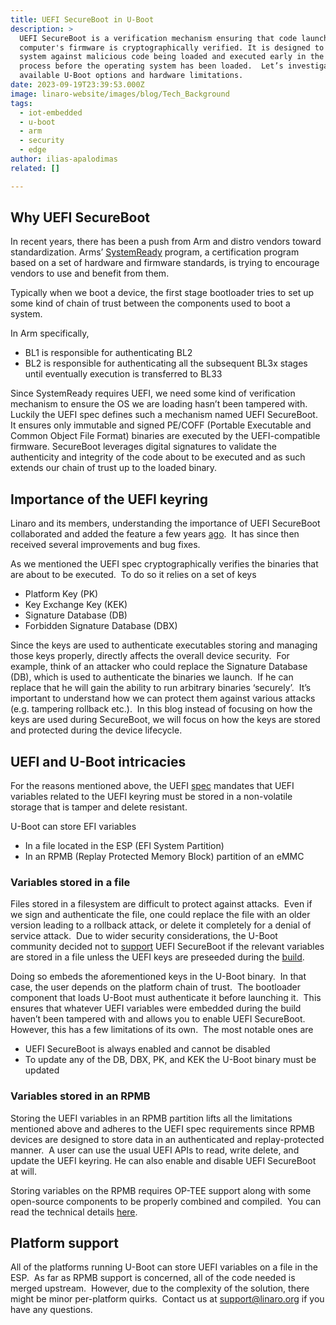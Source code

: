 ```yaml
---
title: UEFI SecureBoot in U-Boot
description: >
  UEFI SecureBoot is a verification mechanism ensuring that code launched by a
  computer's firmware is cryptographically verified. It is designed to protect a
  system against malicious code being loaded and executed early in the boot
  process before the operating system has been loaded.  Let’s investigate the
  available U-Boot options and hardware limitations.
date: 2023-09-19T23:39:53.000Z
image: linaro-website/images/blog/Tech_Background
tags:
  - iot-embedded
  - u-boot
  - arm
  - security
  - edge
author: ilias-apalodimas
related: []

---
```


## Why UEFI SecureBoot

In recent years, there has been a push from Arm and distro vendors toward standardization. Arms’ [SystemReady](https://www.arm.com/architecture/system-architectures/systemready-certification-program) program, a certification program based on a set of hardware and firmware standards, is trying to encourage vendors to use and benefit from them. 

Typically when we boot a device, the first stage bootloader tries to set up some kind of chain of trust between the components used to boot a system.  

In Arm specifically, 

* BL1 is responsible for authenticating BL2
* BL2 is responsible for authenticating all the subsequent BL3x stages until eventually execution is transferred to BL33

Since SystemReady requires UEFI, we need some kind of verification mechanism to ensure the OS we are loading hasn’t been tampered with.  Luckily the UEFI spec defines such a mechanism named UEFI SecureBoot.  It ensures only immutable and signed PE/COFF (Portable Executable and Common Object File Format) binaries are executed by the UEFI-compatible firmware. SecureBoot leverages digital signatures to validate the authenticity and integrity of the code about to be executed and as such extends our chain of trust up to the loaded binary.

## Importance of the UEFI keyring 

Linaro and its members, understanding the importance of UEFI SecureBoot collaborated and added the feature a few years [ago](https://source.denx.de/u-boot/u-boot/-/commit/4540dabdcacaea50bf874115f28adc103966d25a).  It has since then received several improvements and bug fixes.  

As we mentioned the UEFI spec cryptographically verifies the binaries that are about to be executed.  To do so it relies on a set of keys 

* Platform Key (PK)
* Key Exchange Key (KEK)
* Signature Database (DB)
* Forbidden Signature Database (DBX)

Since the keys are used to authenticate executables storing and managing those keys properly, directly affects the overall device security.  For example, think of an attacker who could replace the Signature Database (DB), which is used to authenticate the binaries we launch.  If he can replace that he will gain the ability to run arbitrary binaries ‘securely’.  It’s important to understand how we can protect them against various attacks (e.g. tampering rollback etc.).  In this blog instead of focusing on how the keys are used during SecureBoot, we will focus on how the keys are stored and protected during the device lifecycle. 

## UEFI and U-Boot intricacies

For the reasons mentioned above, the UEFI [spec](https://uefi.org/specs/UEFI/2.10/32_Secure_Boot_and_Driver_Signing.html#platform-firmware-key-storage-requirements) mandates that UEFI variables related to the UEFI keyring must be stored in a non-volatile storage that is tamper and delete resistant. 

U-Boot can store EFI variables

* In a file located in the ESP (EFI System Partition)
* In an RPMB (Replay Protected Memory Block) partition of an eMMC

### Variables stored in a file

Files stored in a filesystem are difficult to protect against attacks.  Even if we sign and authenticate the file, one could replace the file with an older version leading to a rollback attack, or delete it completely for a denial of service attack.  Due to wider security considerations, the U-Boot community decided not to [support](https://source.denx.de/u-boot/custodians/u-boot-tpm/-/commit/7dda16343d2577a52116148540ad7d17c6f19e55#8e819bd79641cba70ef9eb5a476ed0afbb501080_372_376) UEFI SecureBoot if the relevant variables are stored in a file unless the UEFI keys are preseeded during the [build](https://source.denx.de/u-boot/custodians/u-boot-tpm/-/commit/7dda16343d2577a52116148540ad7d17c6f19e55).  

Doing so embeds the aforementioned keys in the U-Boot binary.  In that case, the user depends on the platform chain of trust.  The bootloader component that loads U-Boot must authenticate it before launching it.  This ensures that whatever UEFI variables were embedded during the build haven’t been tampered with and allows you to enable UEFI SecureBoot.  However, this has a few limitations of its own.  The most notable ones are 

* UEFI SecureBoot is always enabled and cannot be disabled
* To update any of the DB, DBX, PK, and KEK the U-Boot binary must be updated

### Variables stored in an RPMB

Storing the UEFI variables in an RPMB partition lifts all the limitations mentioned above and adheres to the UEFI spec requirements since RPMB devices are designed to store data in an authenticated and replay-protected manner.  A user can use the usual UEFI APIs to read, write delete, and update the UEFI keyring. He can also enable and disable UEFI SecureBoot at will. 

Storing variables on the RPMB requires OP-TEE support along with some open-source components to be properly combined and compiled.  You can read the technical details [here](https://www.linaro.org/blog/protected-uefi-variables-with-u-boot/).

## Platform support

All of the platforms running U-Boot can store UEFI variables on a file in the ESP.  As far as RPMB support is concerned, all of the code needed is merged upstream.  However, due to the complexity of the solution, there might be minor per-platform quirks.  Contact us at support@linaro.org if you have any questions.
